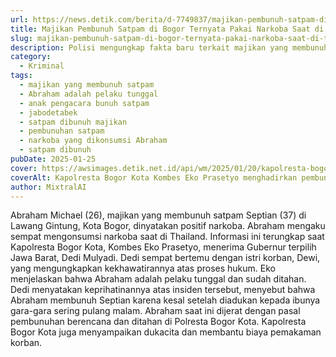 ```yaml
---
url: https://news.detik.com/berita/d-7749837/majikan-pembunuh-satpam-di-bogor-ternyata-pakai-narkoba-saat-di-thailand
title: Majikan Pembunuh Satpam di Bogor Ternyata Pakai Narkoba Saat di Thailand
slug: majikan-pembunuh-satpam-di-bogor-ternyata-pakai-narkoba-saat-di-thailand
description: Polisi mengungkap fakta baru terkait majikan yang membunuh satpam di Bogor. Tersangka Abraham mengaku mengonsumsi narkoba di luar negeri.
category:
  - Kriminal
tags:
  - majikan yang membunuh satpam
  - Abraham adalah pelaku tunggal
  - anak pengacara bunuh satpam
  - jabodetabek
  - satpam dibunuh majikan
  - pembunuhan satpam
  - narkoba yang dikonsumsi Abraham
  - satpam dibunuh
pubDate: 2025-01-25
cover: https://awsimages.detik.net.id/api/wm/2025/01/20/kapolresta-bogor-kota-kombes-eko-prasetyo-menghadirkan-pembunuh-satpam-septian-bernama-abraham-michael-yang-berbaju-oranye-di-_169.jpeg?wid=54&w=650&v=1&t=jpeg
coverAlt: Kapolresta Bogor Kota Kombes Eko Prasetyo menghadirkan pembunuh satpam Septian bernama Abraham Michael yang berbaju oranye di belakangnya. (M Sholihin/detikcom)
author: MixtralAI
---
```

Abraham Michael (26), majikan yang membunuh satpam Septian (37) di Lawang Gintung, Kota Bogor, dinyatakan positif narkoba. Abraham mengaku sempat mengonsumsi narkoba saat di Thailand. Informasi ini terungkap saat Kapolresta Bogor Kota, Kombes Eko Prasetyo, menerima Gubernur terpilih Jawa Barat, Dedi Mulyadi. Dedi sempat bertemu dengan istri korban, Dewi, yang mengungkapkan kekhawatirannya atas proses hukum. Eko menjelaskan bahwa Abraham adalah pelaku tunggal dan sudah ditahan. Dedi menyatakan keprihatinannya atas insiden tersebut, menyebut bahwa Abraham membunuh Septian karena kesal setelah diadukan kepada ibunya gara-gara sering pulang malam. Abraham saat ini dijerat dengan pasal pembunuhan berencana dan ditahan di Polresta Bogor Kota. Kapolresta Bogor Kota juga menyampaikan dukacita dan membantu biaya pemakaman korban.
